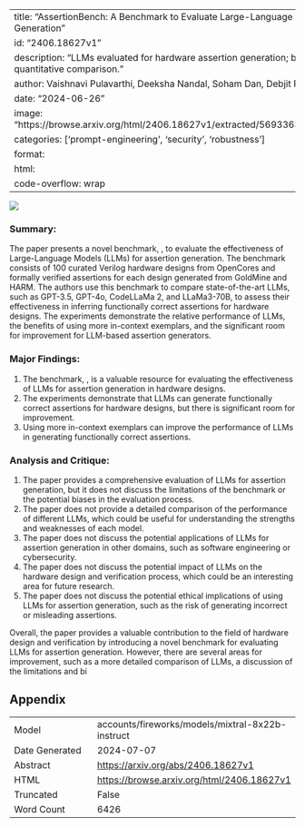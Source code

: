 
---
title: "AssertionBench: A Benchmark to Evaluate Large-Language Models for Assertion Generation"
id: "2406.18627v1"
description: "LLMs evaluated for hardware assertion generation;  benchmark used for quantitative comparison."
author: Vaishnavi Pulavarthi, Deeksha Nandal, Soham Dan, Debjit Pal
date: "2024-06-26"
image: "https://browse.arxiv.org/html/2406.18627v1/extracted/5693363/pic/design_details_1.png"
categories: ['prompt-engineering', 'security', 'robustness']
format:
  html:
    code-overflow: wrap
---

![](https://browse.arxiv.org/html/2406.18627v1/extracted/5693363/pic/design_details_1.png)

### Summary:

The paper presents a novel benchmark, , to evaluate the effectiveness of Large-Language Models (LLMs) for assertion generation. The benchmark consists of 100 curated Verilog hardware designs from OpenCores and formally verified assertions for each design generated from GoldMine and HARM. The authors use this benchmark to compare state-of-the-art LLMs, such as GPT-3.5, GPT-4o, CodeLLaMa 2, and LLaMa3-70B, to assess their effectiveness in inferring functionally correct assertions for hardware designs. The experiments demonstrate the relative performance of LLMs, the benefits of using more in-context exemplars, and the significant room for improvement for LLM-based assertion generators.

### Major Findings:

1. The benchmark, , is a valuable resource for evaluating the effectiveness of LLMs for assertion generation in hardware designs.
2. The experiments demonstrate that LLMs can generate functionally correct assertions for hardware designs, but there is significant room for improvement.
3. Using more in-context exemplars can improve the performance of LLMs in generating functionally correct assertions.

### Analysis and Critique:

1. The paper provides a comprehensive evaluation of LLMs for assertion generation, but it does not discuss the limitations of the benchmark or the potential biases in the evaluation process.
2. The paper does not provide a detailed comparison of the performance of different LLMs, which could be useful for understanding the strengths and weaknesses of each model.
3. The paper does not discuss the potential applications of LLMs for assertion generation in other domains, such as software engineering or cybersecurity.
4. The paper does not discuss the potential impact of LLMs on the hardware design and verification process, which could be an interesting area for future research.
5. The paper does not discuss the potential ethical implications of using LLMs for assertion generation, such as the risk of generating incorrect or misleading assertions.

Overall, the paper provides a valuable contribution to the field of hardware design and verification by introducing a novel benchmark for evaluating LLMs for assertion generation. However, there are several areas for improvement, such as a more detailed comparison of LLMs, a discussion of the limitations and bi

## Appendix

|          |          |
|----------|----------|
| Model     | accounts/fireworks/models/mixtral-8x22b-instruct       |
| Date Generated     | 2024-07-07       |
| Abstract | [https://arxiv.org/abs/2406.18627v1](https://arxiv.org/abs/2406.18627v1)        |
| HTML     | [https://browse.arxiv.org/html/2406.18627v1](https://browse.arxiv.org/html/2406.18627v1)       |
| Truncated       | False       |
| Word Count       | 6426       |